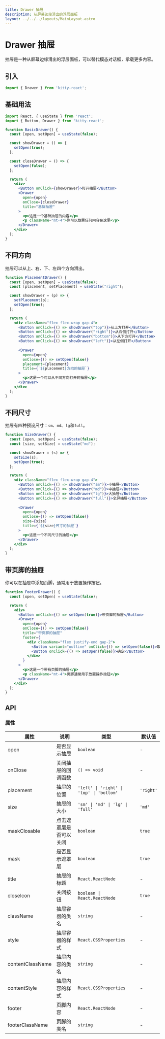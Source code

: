 ```yaml
---
title: Drawer 抽屉
description: 从屏幕边缘滑出的浮层面板
layout: ../../../layouts/MainLayout.astro
---
```



# Drawer 抽屉

抽屉是一种从屏幕边缘滑出的浮层面板，可以替代模态对话框，承载更多内容。

## 引入

```jsx
import { Drawer } from 'kitty-react';
```

## 基础用法

<div className="my-8">
  <BasicDrawer client:load />
</div>

```jsx
import React, { useState } from 'react';
import { Button, Drawer } from 'kitty-react';

function BasicDrawer() {
  const [open, setOpen] = useState(false);

  const showDrawer = () => {
    setOpen(true);
  };

  const closeDrawer = () => {
    setOpen(false);
  };

  return (
    <div>
      <Button onClick={showDrawer}>打开抽屉</Button>
      <Drawer
        open={open}
        onClose={closeDrawer}
        title="基础抽屉"
      >
        <p>这是一个基础抽屉的内容</p>
        <p className="mt-4">你可以放置任何内容在这里</p>
      </Drawer>
    </div>
  );
}
```

## 不同方向

抽屉可以从上、右、下、左四个方向滑出。

<div className="my-8">
  <PlacementDrawer client:load />
</div>

```jsx
function PlacementDrawer() {
  const [open, setOpen] = useState(false);
  const [placement, setPlacement] = useState("right");

  const showDrawer = (p) => {
    setPlacement(p);
    setOpen(true);
  };

  return (
    <div className="flex flex-wrap gap-4">
      <Button onClick={() => showDrawer("top")}>从上方打开</Button>
      <Button onClick={() => showDrawer("right")}>从右侧打开</Button>
      <Button onClick={() => showDrawer("bottom")}>从下方打开</Button>
      <Button onClick={() => showDrawer("left")}>从左侧打开</Button>
      
      <Drawer
        open={open}
        onClose={() => setOpen(false)}
        placement={placement}
        title={`${placement}方向的抽屉`}
      >
        <p>这是一个可以从不同方向打开的抽屉</p>
      </Drawer>
    </div>
  );
}
```

## 不同尺寸

抽屉有四种预设尺寸：`sm`、`md`、`lg`和`full`。

<div className="my-8">
  <SizeDrawer client:load />
</div>

```jsx
function SizeDrawer() {
  const [open, setOpen] = useState(false);
  const [size, setSize] = useState("md");

  const showDrawer = (s) => {
    setSize(s);
    setOpen(true);
  };

  return (
    <div className="flex flex-wrap gap-4">
      <Button onClick={() => showDrawer("sm")}>小抽屉</Button>
      <Button onClick={() => showDrawer("md")}>中抽屉</Button>
      <Button onClick={() => showDrawer("lg")}>大抽屉</Button>
      <Button onClick={() => showDrawer("full")}>全屏抽屉</Button>
      
      <Drawer
        open={open}
        onClose={() => setOpen(false)}
        size={size}
        title={`${size}尺寸的抽屉`}
      >
        <p>这是一个不同尺寸的抽屉</p>
      </Drawer>
    </div>
  );
}
```

## 带页脚的抽屉

你可以在抽屉中添加页脚，通常用于放置操作按钮。

<div className="my-8">
  <FooterDrawer client:load />
</div>

```jsx
function FooterDrawer() {
  const [open, setOpen] = useState(false);

  return (
    <div>
      <Button onClick={() => setOpen(true)}>带页脚的抽屉</Button>
      <Drawer
        open={open}
        onClose={() => setOpen(false)}
        title="带页脚的抽屉"
        footer={
          <div className="flex justify-end gap-2">
            <Button variant="outline" onClick={() => setOpen(false)}>取消</Button>
            <Button onClick={() => setOpen(false)}>确定</Button>
          </div>
        }
      >
        <p>这是一个带有页脚的抽屉</p>
        <p className="mt-4">页脚通常用于放置操作按钮</p>
      </Drawer>
    </div>
  );
}
```

## API

### 属性

| 属性 | 说明 | 类型 | 默认值 |
| --- | --- | --- | --- |
| open | 是否显示抽屉 | `boolean` | - |
| onClose | 关闭抽屉的回调函数 | `() => void` | - |
| placement | 抽屉的位置 | `'left' \| 'right' \| 'top' \| 'bottom'` | `'right'` |
| size | 抽屉的大小 | `'sm' \| 'md' \| 'lg' \| 'full'` | `'md'` |
| maskClosable | 点击遮罩层是否可以关闭 | `boolean` | `true` |
| mask | 是否显示遮罩层 | `boolean` | `true` |
| title | 抽屉的标题 | `React.ReactNode` | - |
| closeIcon | 关闭按钮 | `boolean \| React.ReactNode` | `true` |
| className | 抽屉容器的类名 | `string` | - |
| style | 抽屉容器的样式 | `React.CSSProperties` | - |
| contentClassName | 抽屉内容的类名 | `string` | - |
| contentStyle | 抽屉内容的样式 | `React.CSSProperties` | - |
| footer | 页脚内容 | `React.ReactNode` | - |
| footerClassName | 页脚的类名 | `string` | - | 